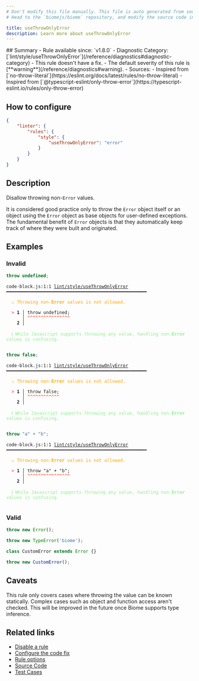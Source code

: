 ```yaml
---
# Don't modify this file manually. This file is auto generated from source, and you will lose your changes next time the website is built.
# Head to the `biomejs/biome` repository, and modify the source code in there.

title: useThrowOnlyError
description: Learn more about useThrowOnlyError
---
```


<Tabs>
<TabItem label="JavaScript (and super languages)" icon="seti:javascript">
## Summary
- Rule available since: `v1.8.0`
- Diagnostic Category: [`lint/style/useThrowOnlyError`](/reference/diagnostics#diagnostic-category)
- This rule doesn't have a fix.
- The default severity of this rule is [**warning**](/reference/diagnostics#warning).
- Sources: 
  - Inspired from [`no-throw-literal`](https://eslint.org/docs/latest/rules/no-throw-literal)
  - Inspired from [`@typescript-eslint/only-throw-error`](https://typescript-eslint.io/rules/only-throw-error)

## How to configure
```json title="biome.json"
{
	"linter": {
		"rules": {
			"style": {
				"useThrowOnlyError": "error"
			}
		}
	}
}

```
## Description
Disallow throwing non-`Error` values.

It is considered good practice only to throw the `Error` object itself or an object using the `Error` object
as base objects for user-defined exceptions. The fundamental benefit of `Error` objects is that they automatically
keep track of where they were built and originated.

## Examples

### Invalid

```js
throw undefined;
```

<pre class="language-text"><code class="language-text">code-block.js:1:1 <a href="https://biomejs.dev/linter/rules/use-throw-only-error">lint/style/useThrowOnlyError</a> ━━━━━━━━━━━━━━━━━━━━━━━━━━━━━━━━━━━━━━━━━━━━━━━━━━━━━<br /><br />  <strong><span style="color: Orange;">⚠</span></strong> <span style="color: Orange;">Throwing non-</span><span style="color: Orange;"><strong>Error</strong></span><span style="color: Orange;"> values is not allowed.</span><br />  <br />  <strong><span style="color: Tomato;">&gt;</span></strong> <strong>1 │ </strong>throw undefined;<br />   <strong>   │ </strong><strong><span style="color: Tomato;">^</span></strong><strong><span style="color: Tomato;">^</span></strong><strong><span style="color: Tomato;">^</span></strong><strong><span style="color: Tomato;">^</span></strong><strong><span style="color: Tomato;">^</span></strong><strong><span style="color: Tomato;">^</span></strong><strong><span style="color: Tomato;">^</span></strong><strong><span style="color: Tomato;">^</span></strong><strong><span style="color: Tomato;">^</span></strong><strong><span style="color: Tomato;">^</span></strong><strong><span style="color: Tomato;">^</span></strong><strong><span style="color: Tomato;">^</span></strong><strong><span style="color: Tomato;">^</span></strong><strong><span style="color: Tomato;">^</span></strong><strong><span style="color: Tomato;">^</span></strong><strong><span style="color: Tomato;">^</span></strong><br />    <strong>2 │ </strong><br />  <br />  <strong><span style="color: lightgreen;">ℹ</span></strong> <span style="color: lightgreen;">While Javascript supports throwing any value, handling non-</span><span style="color: lightgreen;"><strong>Error</strong></span><span style="color: lightgreen;"> values is confusing.</span><br />  <br /></code></pre>

```js
throw false;
```

<pre class="language-text"><code class="language-text">code-block.js:1:1 <a href="https://biomejs.dev/linter/rules/use-throw-only-error">lint/style/useThrowOnlyError</a> ━━━━━━━━━━━━━━━━━━━━━━━━━━━━━━━━━━━━━━━━━━━━━━━━━━━━━<br /><br />  <strong><span style="color: Orange;">⚠</span></strong> <span style="color: Orange;">Throwing non-</span><span style="color: Orange;"><strong>Error</strong></span><span style="color: Orange;"> values is not allowed.</span><br />  <br />  <strong><span style="color: Tomato;">&gt;</span></strong> <strong>1 │ </strong>throw false;<br />   <strong>   │ </strong><strong><span style="color: Tomato;">^</span></strong><strong><span style="color: Tomato;">^</span></strong><strong><span style="color: Tomato;">^</span></strong><strong><span style="color: Tomato;">^</span></strong><strong><span style="color: Tomato;">^</span></strong><strong><span style="color: Tomato;">^</span></strong><strong><span style="color: Tomato;">^</span></strong><strong><span style="color: Tomato;">^</span></strong><strong><span style="color: Tomato;">^</span></strong><strong><span style="color: Tomato;">^</span></strong><strong><span style="color: Tomato;">^</span></strong><strong><span style="color: Tomato;">^</span></strong><br />    <strong>2 │ </strong><br />  <br />  <strong><span style="color: lightgreen;">ℹ</span></strong> <span style="color: lightgreen;">While Javascript supports throwing any value, handling non-</span><span style="color: lightgreen;"><strong>Error</strong></span><span style="color: lightgreen;"> values is confusing.</span><br />  <br /></code></pre>

```js
throw "a" + "b";
```

<pre class="language-text"><code class="language-text">code-block.js:1:1 <a href="https://biomejs.dev/linter/rules/use-throw-only-error">lint/style/useThrowOnlyError</a> ━━━━━━━━━━━━━━━━━━━━━━━━━━━━━━━━━━━━━━━━━━━━━━━━━━━━━<br /><br />  <strong><span style="color: Orange;">⚠</span></strong> <span style="color: Orange;">Throwing non-</span><span style="color: Orange;"><strong>Error</strong></span><span style="color: Orange;"> values is not allowed.</span><br />  <br />  <strong><span style="color: Tomato;">&gt;</span></strong> <strong>1 │ </strong>throw &quot;a&quot; + &quot;b&quot;;<br />   <strong>   │ </strong><strong><span style="color: Tomato;">^</span></strong><strong><span style="color: Tomato;">^</span></strong><strong><span style="color: Tomato;">^</span></strong><strong><span style="color: Tomato;">^</span></strong><strong><span style="color: Tomato;">^</span></strong><strong><span style="color: Tomato;">^</span></strong><strong><span style="color: Tomato;">^</span></strong><strong><span style="color: Tomato;">^</span></strong><strong><span style="color: Tomato;">^</span></strong><strong><span style="color: Tomato;">^</span></strong><strong><span style="color: Tomato;">^</span></strong><strong><span style="color: Tomato;">^</span></strong><strong><span style="color: Tomato;">^</span></strong><strong><span style="color: Tomato;">^</span></strong><strong><span style="color: Tomato;">^</span></strong><strong><span style="color: Tomato;">^</span></strong><br />    <strong>2 │ </strong><br />  <br />  <strong><span style="color: lightgreen;">ℹ</span></strong> <span style="color: lightgreen;">While Javascript supports throwing any value, handling non-</span><span style="color: lightgreen;"><strong>Error</strong></span><span style="color: lightgreen;"> values is confusing.</span><br />  <br /></code></pre>

### Valid

```js
throw new Error();
```

```js
throw new TypeError('biome');
```

```js
class CustomError extends Error {}

throw new CustomError();
```

## Caveats

This rule only covers cases where throwing the value can be known statically.
Complex cases such as object and function access aren't checked.
This will be improved in the future once Biome supports type inference.

## Related links

- [Disable a rule](/linter/#disable-a-rule)
- [Configure the code fix](/linter#configure-the-code-fix)
- [Rule options](/linter/#rule-options)
- [Source Code](https://github.com/biomejs/biome/blob/main/crates/biome_js_analyze/src/lint/style/use_throw_only_error.rs)
- [Test Cases](https://github.com/biomejs/biome/blob/main/crates/biome_js_analyze/tests/specs/style/useThrowOnlyError)

</TabItem>
</Tabs>

